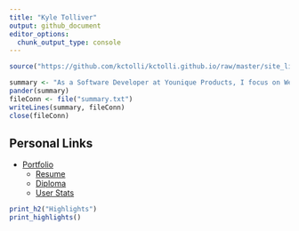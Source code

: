 ```yaml
---
title: "Kyle Tolliver"
output: github_document
editor_options: 
  chunk_output_type: console
---
```


```r
source("https://github.com/kctolli/kctolli.github.io/raw/master/site_libs/site.R")
```

```r
summary <- "As a Software Developer at Younique Products, I focus on Web Development and Data Systems. I have gained experience with JavaScript (Node JS, Express JS, JQuery, Vanilla), Data Systems (Dynamodb-AWS, MySQL, Oracle, R, Excel), Docker, NPM, among others. I received my Bachelor’s (BS) from BYU-Idaho in Software Engineering with minors in Computer Engineering and Data Science. I love to learn new things and solve problems."
pander(summary)
fileConn <- file("summary.txt")
writeLines(summary, fileConn)
close(fileConn)
```

## Personal Links
  
- [Portfolio](https://kctolli.github.io/)
    - [Resume](https://kctolli.github.io/Resume/)
    - [Diploma](https://kctolli.github.io/site_libs/images/diploma.pdf)
    - [User Stats](./stats.html)


```r
print_h2("Highlights")
print_highlights() 
```